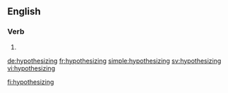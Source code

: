 ==English==

===Verb===
{{head|en|present participle}}

# {{present participle of|hypothesize|lang=en}}

[[de:hypothesizing]]
[[fr:hypothesizing]]
[[simple:hypothesizing]]
[[sv:hypothesizing]]
[[vi:hypothesizing]]

[[fi:hypothesizing]]